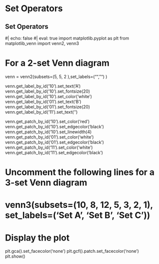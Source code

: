 
# Set Operators

## Set Operators

#| echo: false
#| eval: true
import matplotlib.pyplot as plt
from matplotlib_venn import venn2, venn3

# For a 2-set Venn diagram
venn = venn2(subsets=(5, 5, 2 ),set_labels=("","") )

venn.get_label_by_id('10').set_text('A')
venn.get_label_by_id('10').set_fontsize(20)
venn.get_label_by_id('10').set_color('white')
venn.get_label_by_id('01').set_text('B')
venn.get_label_by_id('01').set_fontsize(20)
venn.get_label_by_id('11').set_text('')

venn.get_patch_by_id('10').set_color('red')
venn.get_patch_by_id('10').set_edgecolor('black')
venn.get_patch_by_id('10').set_linewidth(4)
venn.get_patch_by_id('01').set_color('white')
venn.get_patch_by_id('01').set_edgecolor('black')
venn.get_patch_by_id('11').set_color('white')
venn.get_patch_by_id('11').set_edgecolor('black')

# Uncomment the following lines for a 3-set Venn diagram
# venn3(subsets=(10, 8, 12, 5, 3, 2, 1), set_labels=('Set A', 'Set B', 'Set C'))

# Display the plot
plt.gca().set_facecolor('none')
plt.gcf().patch.set_facecolor('none')
plt.show()

